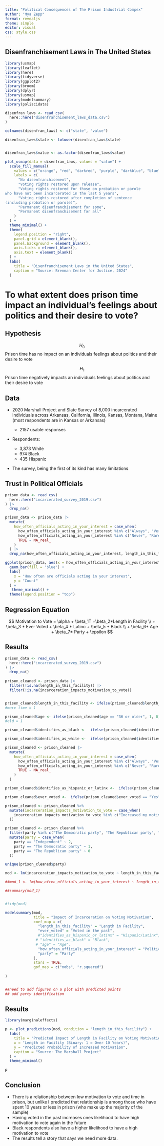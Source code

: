```yaml
---
title: "Political Consequences of The Prison Industrial Compex"
author: "Mya Zepp"
format: revealjs
theme: simple
editor: visual
css: style.css
---
```


## Disenfranchisement Laws in The United States

```r
library(usmap)
library(leaflet)
library(here)
library(tidyverse)
library(ggplot2)
library(broom)
library(dplyr)
library(usmap)
library(modelsummary)
library(poliscidata)

disenfran_laws <- read_csv(
  here::here("disenfranchisement_laws_data.csv")
)

colnames(disenfran_laws) <- c("state", "value")

disenfran_laws$state <- tolower(disenfran_laws$state)


disenfran_laws$value <- as.factor(disenfran_laws$value)

plot_usmap(data = disenfran_laws, values = "value") +
  scale_fill_manual(
    values = c("orange", "red", "darkred", "purple", "darkblue", "blue"),
    labels = c(
      "No disenfranchisement",
      "Voting rights restored upon release",
      "Voting rights restored for those on probation or parole 
who have not been incarcerated in the last 5 years",
      "Voting rights restored after completion of sentence 
(including probation or parole)",
      "Permanent disenfranchisement for some",
      "Permanent disenfranchisement for all"
    )
  ) +
  theme_minimal() +  
  theme(
    legend.position = "right",
    panel.grid = element_blank(), 
    panel.background = element_blank(), 
    axis.ticks = element_blank(),  
    axis.text = element_blank()  
  ) +
  labs(
    title = "Disenfranchisement Laws in the United States",
    caption = "Source: Brennan Center for Justice, 2024"
  )
```

# To what extent does prison time impact an individual's feelings about politics and their desire to vote?

## Hypothesis

$$H_0$$ Prison time has no impact on an individuals feelings about politics and their desire to vote

$$H_1$$ Prison time negatively impacts an individuals feelings about politics and their desire to vote

## Data

::: incremental
-   2020 Marshall Project and Slate Survey of 8,000 incarcerated individuals across Arkansas, California, Illinois, Kansas, Montana, Maine (most respondents are in Kansas or Arkansas)

    -   2157 usable responses

-   Respondents:

    -   3,873 White
    -   974 Black
    -   435 Hispanic

-   The survey, being the first of its kind has many limitations
:::

## Trust in Political Officials

```r
prison_data <- read_csv(
  here::here("incarcerated_survey_2019.csv")
) |>
  drop_na()

prison_data <- prison_data |>
  mutate(
    how_often_officials_acting_in_your_interest = case_when(
      how_often_officials_acting_in_your_interest %in% c("Always", "Very Often") ~ 1,
      how_often_officials_acting_in_your_interest %in% c("Never", "Rarely") ~ 0,
      TRUE ~ NA_real_
    )
  ) |>
  drop_na(how_often_officials_acting_in_your_interest, length_in_this_facility) 

ggplot(prison_data, aes(x = how_often_officials_acting_in_your_interest)) +
  geom_bar(fill = "blue") +
  labs(
    x = "How often are officials acting in your interest",
    y = "Count"
  ) +
   theme_minimal() +
  theme(legend.position = "top")


```

## Regression Equation

$$
Motivation to Vote = \alpha + \beta_1T +\beta_2*Length in Facility \\ + \beta_3 * Ever Voted + \beta_4 * Latino + \beta_5 * Black \\ + \beta_6* Age + \beta_7* Party + \epsilon
$$

## Results {.smaller}

```r
prison_data <- read_csv(
  here::here("incarcerated_survey_2019.csv")
) |>
  drop_na()
  
prison_cleaned <- prison_data |>
  filter(!is.na(length_in_this_facility)) |>
  filter(!is.na(incarceration_impacts_motivation_to_vote)) 


prison_cleaned$length_in_this_facility <- ifelse(prison_cleaned$length_in_this_facility == "10 years or less", 0, 1)
#more time = 1

prison_cleaned$age <- ifelse(prison_cleaned$age == "36 or older", 1, 0)
#old = 1

prison_cleaned$identifies_as_black <-  ifelse(prison_cleaned$identifies_as_black == "TRUE", 1, 0)

prison_cleaned$identifies_as_white <-  ifelse(prison_cleaned$identifies_as_white == "TRUE", 1, 0)

prison_cleaned <- prison_cleaned |>
  mutate(
    how_often_officials_acting_in_your_interest = case_when(
      how_often_officials_acting_in_your_interest %in% c("Always", "Very Often") ~ 1,
      how_often_officials_acting_in_your_interest %in% c("Never", "Rarely") ~ 0,
      TRUE ~ NA_real_
    )
  )

prison_cleaned$identifies_as_hispanic_or_latinx <-  ifelse(prison_cleaned$identifies_as_hispanic_or_latinx == "TRUE", 1, 0)

prison_cleaned$ever_voted <-  ifelse(prison_cleaned$ever_voted == "Yes", 1, 0)

prison_cleaned <- prison_cleaned %>%
  mutate(incarceration_impacts_motivation_to_vote = case_when(
    incarceration_impacts_motivation_to_vote %in% c("Increased my motivation to vote", "Slightly increased my motivation to vote") ~ 1, incarceration_impacts_motivation_to_vote %in% c("No impact", "Decreased my motivation to vote",  "Slightly decreased my motivation to vote") ~ 0
  )) 

prison_cleaned <- prison_cleaned %>%
  filter(party %in% c("The Democratic party", "The Republican party", "Independent")) %>%
  mutate(party = case_when(
    party == "Independent" ~ 2,
    party == "The Democratic party" ~ 1,
    party == "The Republican party" ~ 0
  ))

unique(prison_cleaned$party)

mod <- lm(incarceration_impacts_motivation_to_vote ~ length_in_this_facility + ever_voted + identifies_as_hispanic_or_latinx + identifies_as_black + age + party, data = prison_cleaned)

##mod_1 <- lm(how_often_officials_acting_in_your_interest ~ length_in_this_facility + ever_voted + identifies_as_hispanic_or_latinx + identifies_as_black + age, data = prison_cleaned)

##summary(mod_1)


#tidy(mod)

modelsummary(mod,
             title = "Impact of Incarceration on Voting Motivation",
             coef_map = c(
               "length_in_this_facility" = "Length in Facility",
               "ever_voted" = "Voted in the past",
               #"identifies_as_hispanic_or_latinx" = "Hispanic/Latinx",
              # "identifies_as_black" = "Black",
              # "age" = "Age",
               "how_often_officials_acting_in_your_interest" = "Politicians are acting in your interest",
               "party" = "Party"
             ),
             stars = TRUE,
             gof_map = c("nobs", "r.squared")
          
)


##need to add figures on a plot with predicted points
## add party identification
```

## Results

```r
library(marginaleffects)

p <- plot_predictions(mod, condition = "length_in_this_facility") +
  labs(
    title = "Predicted Impact of Length in Facility on Voting Motivation",
    x = "Length in Facility (Binary: 1 = Over 10 Years)",
    y = "Predicted Probability of Increased Motivation",
    caption = "Source: The Marshall Project"
  ) +
  theme_minimal()

p
```

## Conclusion

-   There is a relationship between low motivation to vote and time in prison, but unlike I predicted that relationship is among those who have spent 10 years or less in prison (who make up the majority of the sample)
-   Having voted in the past increases ones likelihood to have high motivation to vote again in the future
-   Black respondents also have a higher likelihood to have a high motivation to vote
-   The results tell a story that says we need more data.
